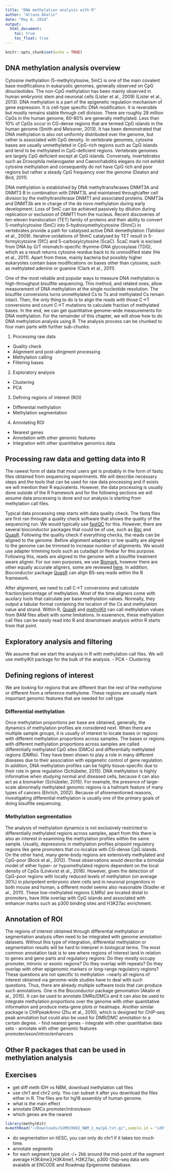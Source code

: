 ```yaml
---
title: "DNA methylation analysis with R"
author: "Altuna Akalin"
date: "May 8, 2018"
output:
  html_document:
    toc: true
    toc_float: true
---
```


```r
knitr::opts_chunk$set(echo = TRUE)
```

## DNA methylation analysis overview

Cytosine methylation (5-methylcytosine, 5mC) is one of the main covalent base modifications in eukaryotic genomes, generally observed on CpG dinucleotides. The non-CpG methylation has been mainly observed in human embryonic stem and neuronal cells (Lister et al., 2009) (Lister et al., 2013). DNA methylation is a part of the epigenetic regulation mechanism of gene expression. It is cell-type specific DNA modification. It is reversible but mostly remains stable through cell division.  There are roughly 28 million CpGs in the human genome, 60–80% are generally methylated. Less than 10% of CpGs occur in CG-dense regions that are termed CpG islands in the human genome (Smith and Meissner, 2013). It has been demonstrated that DNA methylation is also not uniformly distributed over the genome, but rather is associated with CpG density. In vertebrate genomes, cytosine bases are usually unmethylated in CpG-rich regions such as CpG islands and tend to be methylated in CpG-deficient regions. Vertebrate genomes are largely CpG deficient except at CpG islands. Conversely, invertebrates such as Drosophila melanogaster and Caenorhabditis elegans do not exhibit cytosine methylation and consequently do not have CpG rich and poor regions but rather a steady CpG frequency over the genome (Deaton and Bird, 2011). 

DNA methylation is established by DNA methyltransferases DNMT3A and DNMT3 B in combination with DNMT3L and maintained through/after cell division by the methyltransferase DNMT1 and associated proteins. DNMT3a and DNMT3b are in charge of the de novo methylation during early development. Loss of 5mC can be achieved passively by dilution during replication or exclusion of DNMT1 from the nucleus. Recent discoveries of ten-eleven translocation (TET) family of proteins and their ability to convert 5-methylcytosine (5mC) into 5-hydroxymethylcytosine (5hmC) in vertebrates provide a path for catalysed active DNA demethylation (Tahiliani et al., 2009). Iterative oxidations of 5hmC catalysed by TET result in 5-formylcytosine (5fC) and 5-carboxylcytosine (5caC). 5caC mark is excised from DNA by G/T mismatch-specific thymine-DNA glycosylase (TDG), which as a result returns cytosine residue back to its unmodified state (He et al., 2011). Apart from these, mainly bacteria but possibly higher eukaryotes contain base modifications on bases other than cytosine, such as methylated adenine or guanine (Clark et al., 2011).

One of the most reliable and popular ways to measure DNA methylation is high-throughput bisulfite sequencing. This method, and related ones, allow measurement of DNA methylation at the single nucleotide resolution. The bisulfite conversions turns unmethylated Cs to Ts and methylated Cs remain intact. Then, the only thing to do is to align the reads with those C->T conversions and count C->T mutations to calculate fraction of methylated bases. In the end, we can get quantitative genome-wide measurements for DNA methylation. For the remainder of this chapter, we will show how to do DNA methylation analysis using R. The analysis process can be chunked to four main parts with further sub-chunks:

1. Processing raw data
  - Quality check
  - Alignment and post-alingment processing
  - Methylation calling
  - Filtering bases
2. Exploratory analysis
  - Clustering
  - PCA
3. Defining regions of interest (ROI)
  - Differential methylation
  - Methylation segmentation 
4. Annotating ROI
  - Nearest genes
  - Annotation with other genomic features
  - Integration with other quantitative genomics data

## Processing raw data and getting data into R
The rawest form of data that most users get is probably in the form of 
fastq files obtained from sequencing experiments. We will describe necessary steps and the tools that can be used for raw data processing and if exists we will mention their R equivalents. However, the data processing is usually done outside of the R 
framework and for the following sections we will assume data processing is done and our analysis is starting from methylation call files.

Typical data processing step starts with data quality check. The fastq files are first ran through a quality check software that shows the quality of the sequencing run. We would typically use [fastQC](https://www.bioinformatics.babraham.ac.uk/projects/fastqc/) for this. However, there are several bioconductor packages that could be of use, such as [Rqc](https://bioconductor.org/packages/release/bioc/html/Rqc.html) and [QuasR](https://bioconductor.org/packages/release/bioc/html/QuasR.html). Following the quality check if everything checks, the reads can be aligned to the genome. Before alignment adapters or low quality 
are aligned to the genome can be trimmed to increase number of alignments. We would use adapter trimming tools such as cutadapt or flexbar for this purpose. Following this, reads are aligned to the genome with a bisulfite treatment aware aligner. For our own purposes, we use [Bismark](), however there are other equally accurate aligners, some are reviewed [here](https://www.ncbi.nlm.nih.gov/pmc/articles/PMC3378906/). In addition, Bioconductor package [QuasR](https://bioconductor.org/packages/release/bioc/html/QuasR.html) can align BS-seq reads within the R framework.

After alignment, we need to call C->T conversions and calculate fraction/percentage of methylation. Most of the time aligners come with auxilary tools that calculate per base methylation values. Normally, they output a tabular format containing the location of the Cs and methylation value and strand. Within R, [QuasR](https://bioconductor.org/packages/release/bioc/html/QuasR.html) and [methylKit](https://bioconductor.org/packages/release/bioc/html/methylKit.html) can call methylation values from BAM files albeit with some limitations. In essenence, these methylation call files can be easily read into R and downstream analysis within R starts from that point.

## Exploratory analysis and filtering
We assume that we start the analysis in R with methylation call files.
We will use methylKit package for the bulk of the analysis. 
- PCA
- Clustering

## Defining regions of interest
We are looking for regions that are different than the rest of the methylome or different from a reference methylome. These regions are
usually mark important genomic features that are needed for cell type

### Differential methylation
Once methylation proportions per base are obtained, generally, the dynamics of methylation profiles are considered next. When there are multiple sample groups, it is usually of interest to locate bases or regions with different methylation proportions across samples. The bases or regions with different methylation proportions across samples are called differentially methylated CpG sites (DMCs) and differentially methylated regions (DMRs). They have been shown to play a role in many different diseases due to their association with epigenetic control of gene regulation. In addition, DNA methylation profiles can be highly tissue-specific due to their role in gene regulation (Schübeler, 2015). DNA methylation is highly informative when studying normal and diseased cells, because it can also act as a biomarker (Schübeler, 2015). For example, the presence of large-scale abnormally methylated genomic regions is a hallmark feature of many types of cancers (Ehrlich, 2002). Because of aforementioned reasons, investigating differential methylation is usually one of the primary goals of doing bisulfite sequencing.

### Methylation segmentation
The analysis of methylation dynamics is not exclusively restricted to differentially methylated regions across samples, apart from this there is also an interest in examining the methylation profiles within the same sample. Usually, depressions in methylation profiles pinpoint regulatory regions like gene promoters that co-localize with CG-dense CpG islands. On the other hand, many gene-body regions are extensively methylated and CpG-poor (Bock et al., 2012). These observations would describe a bimodal model of either hyper- or hypomethylated regions dependent on the local density of CpGs (Lövkvist et al., 2016). However, given the detection of CpG-poor regions with locally reduced levels of methylation (on average 30%) in pluripotent embryonic stem cells and in neuronal progenitors in both mouse and human, a different model seems also reasonable (Stadler et al., 2011). These low-methylated regions (LMRs) are located distal to promoters, have little overlap with CpG islands and associated with enhancer marks such as p300 binding sites and H3K27ac enrichment.


## Annotation of ROI
The regions of interest obtained through differential methylation or segmentation analysis often need to be integrated with genome annotation datasets. Without this type of integration, differential methylation or segmentation results will be hard to interpret in biological terms. The most common annotation task is to see where regions of interest land in relation to genes and gene parts and regulatory regions: Do they mostly occupy promoter, intronic or exonic regions? Do they overlap with repeats? Do they overlap with other epigenomic markers or long-range regulatory regions? These questions are not specific to methylation −nearly all regions of interest obtained via genome-wide studies have to deal with such questions. Thus, there are already multiple software tools that can produce such annotations. One is the Bioconductor package genomation (Akalin et al., 2015). It can be used to annotate DMRs/DMCs and it can also be used to integrate methylation proportions over the genome with other quantitative information and produce meta-gene plots or heatmaps. Another similar package is ChIPpeakAnno (Zhu et al., 2010), which is designed for ChIP-seq peak annotation but could also be used for DMR/DMC annotation to a certain degree.
- find nearest genes
- integrate with other quantitative data sets
- annotate with other genomic features promoter/exon/intron/enhancers

## Other R packages that can be used in methylation analysis

## Exercises
- get diff meth IDH vs NBM, download methylation call files
- use chr1 and chr2 only. You can subset it after you download the files either in R. The files are for hg18 assembly of human genome.
- what is the main effect
- annotate DMCs promoter/intron/exon
- which genes are the nearest
```r
library(methylKit)
m=methRead("~/Downloads/GSM919982_NBM_1_myCpG.txt.gz",sample.id = "idh",assembly="hg18")
```


- do segmentation on hESC, you can only do chr1 if it takes too much time.
- annotate segments
- for each segment type plot -/+ 2kb around the mid-point of the segment average H3K4me3,H3K4me1, H3K27ac, p300 Chip-seq data sets avaiable at ENCODE and Roadmap Epigenome database.
